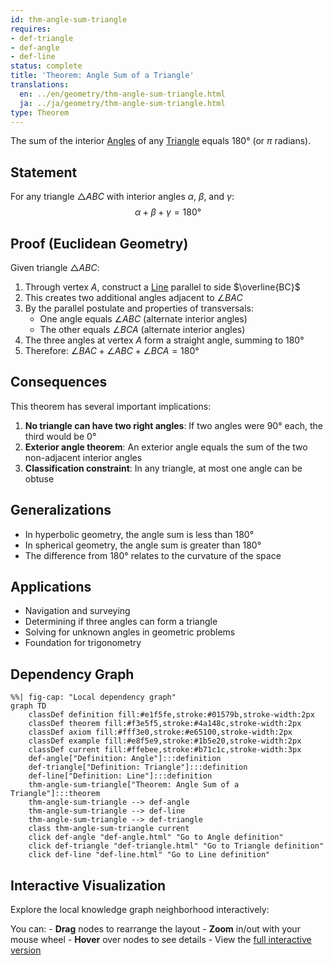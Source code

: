 ```yaml
---
id: thm-angle-sum-triangle
requires:
- def-triangle
- def-angle
- def-line
status: complete
title: 'Theorem: Angle Sum of a Triangle'
translations:
  en: ../en/geometry/thm-angle-sum-triangle.html
  ja: ../ja/geometry/thm-angle-sum-triangle.html
type: Theorem
---
```


The sum of the interior [Angles](def-angle.qmd) of any [Triangle](def-triangle.qmd) equals $180°$ (or $\pi$ radians).

## Statement

For any triangle $\triangle ABC$ with interior angles $\alpha$, $\beta$, and $\gamma$:
$$\alpha + \beta + \gamma = 180°$$

## Proof (Euclidean Geometry)

Given triangle $\triangle ABC$:

1. Through vertex $A$, construct a [Line](def-line.qmd) parallel to side $\overline{BC}$
2. This creates two additional angles adjacent to $\angle BAC$
3. By the parallel postulate and properties of transversals:
   - One angle equals $\angle ABC$ (alternate interior angles)
   - The other equals $\angle BCA$ (alternate interior angles)
4. The three angles at vertex $A$ form a straight angle, summing to $180°$
5. Therefore: $\angle BAC + \angle ABC + \angle BCA = 180°$

## Consequences

This theorem has several important implications:

1. **No triangle can have two right angles**: If two angles were $90°$ each, the third would be $0°$
2. **Exterior angle theorem**: An exterior angle equals the sum of the two non-adjacent interior angles
3. **Classification constraint**: In any triangle, at most one angle can be obtuse

## Generalizations

- In hyperbolic geometry, the angle sum is less than $180°$
- In spherical geometry, the angle sum is greater than $180°$
- The difference from $180°$ relates to the curvature of the space

## Applications

- Navigation and surveying
- Determining if three angles can form a triangle
- Solving for unknown angles in geometric problems
- Foundation for trigonometry

## Dependency Graph

```mermaid
%%| fig-cap: "Local dependency graph"
graph TD
    classDef definition fill:#e1f5fe,stroke:#01579b,stroke-width:2px
    classDef theorem fill:#f3e5f5,stroke:#4a148c,stroke-width:2px
    classDef axiom fill:#fff3e0,stroke:#e65100,stroke-width:2px
    classDef example fill:#e8f5e9,stroke:#1b5e20,stroke-width:2px
    classDef current fill:#ffebee,stroke:#b71c1c,stroke-width:3px
    def-angle["Definition: Angle"]:::definition
    def-triangle["Definition: Triangle"]:::definition
    def-line["Definition: Line"]:::definition
    thm-angle-sum-triangle["Theorem: Angle Sum of a Triangle"]:::theorem
    thm-angle-sum-triangle --> def-angle
    thm-angle-sum-triangle --> def-line
    thm-angle-sum-triangle --> def-triangle
    class thm-angle-sum-triangle current
    click def-angle "def-angle.html" "Go to Angle definition"
    click def-triangle "def-triangle.html" "Go to Triangle definition"
    click def-line "def-line.html" "Go to Line definition"
```

## Interactive Visualization

Explore the local knowledge graph neighborhood interactively:

::: {.graph-viz data-id="thm-angle-sum-triangle" data-width="700" data-height="500"}
:::

You can:
- **Drag** nodes to rearrange the layout
- **Zoom** in/out with your mouse wheel
- **Hover** over nodes to see details
- View the [full interactive version](../../output/interactive/thm-angle-sum-triangle.html){target="_blank"}
